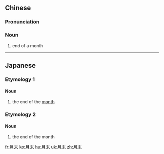 ==Chinese==
{{zh-forms}}

===Pronunciation===
{{zh-pron
|m=yuèmò
|c=jyut6 mut6
|cat=n
}}

===Noun===
{{zh-noun}}

# end of a month

----

==Japanese==

===Etymology 1===
{{ja-kanjitab|げつ|まつ|yomi=on}}

====Noun====
{{ja-noun|げつまつ}}

# the end of the [[month]]

===Etymology 2===
{{ja-kanjitab|つき|すえ|k2=ずえ|r=y|yomi=kun}}

====Noun====
{{ja-noun|つきずえ|hhira=つきずゑ}}

# the end of the month

[[fr:月末]]
[[ko:月末]]
[[hu:月末]]
[[uk:月末]]
[[zh:月末]]